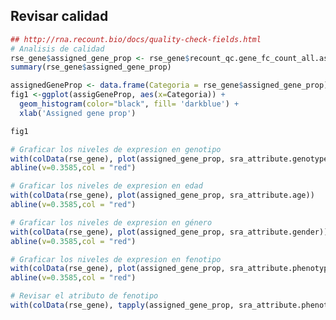 ## Revisar calidad

```r
## http://rna.recount.bio/docs/quality-check-fields.html
# Analisis de calidad
rse_gene$assigned_gene_prop <- rse_gene$recount_qc.gene_fc_count_all.assigned / rse_gene$recount_qc.gene_fc_count_all.total
summary(rse_gene$assigned_gene_prop)
```

```r
assignedGeneProp <- data.frame(Categoria = rse_gene$assigned_gene_prop)
fig1 <-ggplot(assigGeneProp, aes(x=Categoria)) + 
  geom_histogram(color="black", fill= 'darkblue') +
  xlab('Assigned gene prop')

fig1
```

```r
# Graficar los niveles de expresion en genotipo
with(colData(rse_gene), plot(assigned_gene_prop, sra_attribute.genotype))
abline(v=0.3585,col = "red")

# Graficar los niveles de expresion en edad
with(colData(rse_gene), plot(assigned_gene_prop, sra_attribute.age))
abline(v=0.3585,col = "red")

# Graficar los niveles de expresion en género 
with(colData(rse_gene), plot(assigned_gene_prop, sra_attribute.gender))
abline(v=0.3585,col = "red")

# Graficar los niveles de expresion en fenotipo
with(colData(rse_gene), plot(assigned_gene_prop, sra_attribute.phenotype))
abline(v=0.3585,col = "red")
```

```r
# Revisar el atributo de fenotipo
with(colData(rse_gene), tapply(assigned_gene_prop, sra_attribute.phenotype, summary))
```

